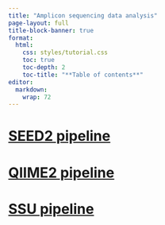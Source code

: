 ```yaml
---
title: "Amplicon sequencing data analysis"
page-layout: full
title-block-banner: true
format: 
  html: 
    css: styles/tutorial.css
    toc: true
    toc-depth: 2
    toc-title: "**Table of contents**"
editor: 
  markdown: 
    wrap: 72
---
```


# [SEED2 pipeline](SEED2.qmd)

# [QIIME2 pipeline](QIIME2.qmd)

# [SSU pipeline](SSU.qmd)
